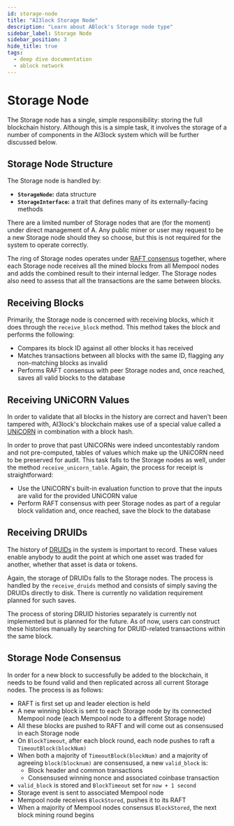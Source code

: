 ```yaml
---
id: storage-node
title: "AI3lock Storage Node"
description: "Learn about ABlock's Storage node type"
sidebar_label: Storage Node
sidebar_position: 3
hide_title: true
tags:
  - deep dive documentation
  - ablock network
---
```


# Storage Node
The Storage node has a single, simple responsibility: storing the full blockchain history. Although this is a simple task, it involves the storage of a number of components in the AI3lock system which will be further discussed below.

## Storage Node Structure
The Storage node is handled by: 
- **`StorageNode`:** data structure
- **`StorageInterface`:** a trait that defines many of its externally-facing methods

There are a limited number of Storage nodes that are (for the moment) under direct management of A. Any public miner or user may request to be a new Storage node should they so choose, but this is not required for the system to operate correctly.

The ring of Storage nodes operates under [RAFT consensus](https://raft.github.io/) together, where each Storage node receives all the mined blocks from all Mempool nodes and adds the combined result to their internal ledger. The Storage nodes also need to assess that all the transactions are the same between blocks.

## Receiving Blocks
Primarily, the Storage node is concerned with receiving blocks, which it does through the `receive_block` method. This method takes the block and performs the following:

- Compares its block ID against all other blocks it has received
- Matches transactions between all blocks with the same ID, flagging any non-matching blocks as invalid
- Performs RAFT consensus with peer Storage nodes and, once reached, saves all valid blocks to the database

## Receiving UNiCORN Values
In order to validate that all blocks in the history are correct and haven't been tampered with, AI3lock's blockchain makes use of a special value called a [UNiCORN](unicorns) in combination with a block hash.

In order to prove that past UNiCORNs were indeed uncontestably random and not pre-computed, tables of values which make up the UNiCORN need to be preserved for audit. This task falls to the Storage nodes as well, under the method `receive_unicorn_table`. Again, the process for receipt is straightforward:

- Use the UNiCORN's built-in evaluation function to prove that the inputs are valid for the provided UNiCORN value
- Perform RAFT consensus with peer Storage nodes as part of a regular block validation and, once reached, save the block to the database

## Receiving DRUIDs
The history of [DRUIDs](https://medium.com/the-zendesk/druids-how-to-easily-trade-on-blockchains-without-smart-contracts-ac1af79a34df) in the system is important to record. These values enable anybody to audit the point at which one asset was traded for another, whether that asset is data or tokens. 

Again, the storage of DRUIDs falls to the Storage nodes. The process is handled by the `receive_druids` method and consists of simply saving the DRUIDs directly to disk. There is currently no validation requirement planned for such saves.

The process of storing DRUID histories separately is currently not implemented but is planned for the future. As of now, users can construct these histories manually by searching for DRUID-related transactions within the same block.

## Storage Node Consensus
In order for a new block to successfully be added to the blockchain, it needs to be found valid and then replicated across all current Storage nodes. The process is as follows:

- RAFT is first set up and leader election is held
- A new winning block is sent to each Storage node by its connected Mempool node (each Mempool node to a different Storage node)
- All these blocks are pushed to RAFT and will come out as consensused in each Storage node
- On `BlockTimeout`, after each block round, each node pushes to raft a `TimeoutBlock(blockNum)`
- When both a majority of `TimeoutBlock(blockNum)` and a majority of agreeing `block(blocknum)` are consensused, a new `valid_block` is:
   - Block header and common transactions
   - Consensused winning nonce and associated coinbase transaction
- `valid_block` is stored and `BlockTimeout` set for `now + 1 second`
- Storage event is sent to associated Mempool node
- Mempool node receives `BlockStored`, pushes it to its RAFT
- When a majority of Mempool nodes consensus `BlockStored`, the next block mining round begins
